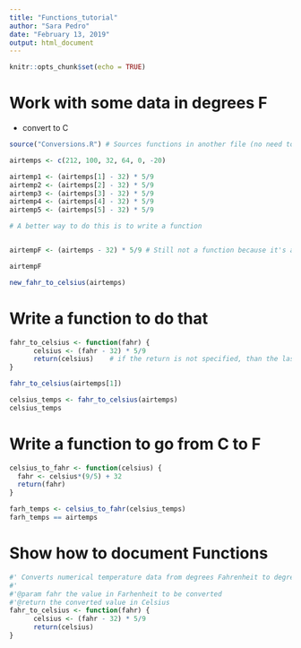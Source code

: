 ```yaml
---
title: "Functions_tutorial"
author: "Sara Pedro"
date: "February 13, 2019"
output: html_document
---
```


```r
knitr::opts_chunk$set(echo = TRUE)
```

# Work with some data in degrees F

- convert to C

```r
source("Conversions.R") # Sources functions in another file (no need to copy/paste) - need to                            make sure to specify where the file is if not in the same directory                            as current file

airtemps <- c(212, 100, 32, 64, 0, -20)

airtemp1 <- (airtemps[1] - 32) * 5/9
airtemp2 <- (airtemps[2] - 32) * 5/9
airtemp3 <- (airtemps[3] - 32) * 5/9
airtemp4 <- (airtemps[4] - 32) * 5/9
airtemp5 <- (airtemps[5] - 32) * 5/9

# A better way to do this is to write a function


airtempF <- (airtemps - 32) * 5/9 # Still not a function because it's a simple conversion

airtempF

new_fahr_to_celsius(airtemps)

```


# Write a function to do that

```r
fahr_to_celsius <- function(fahr) {
      celsius <- (fahr - 32) * 5/9
      return(celsius)    # if the return is not specified, than the last value calculated is                               what r will return. Better to use the return function always
}

fahr_to_celsius(airtemps[1])

celsius_temps <- fahr_to_celsius(airtemps)
celsius_temps

```


# Write a function to go from C to F

```r
celsius_to_fahr <- function(celsius) {
  fahr <- celsius*(9/5) + 32
  return(fahr)
}

farh_temps <- celsius_to_fahr(celsius_temps)
farh_temps == airtemps

```



# Show how to document Functions

```r

#' Converts numerical temperature data from degrees Fahrenheit to degrees Celsius
#'
#'@param fahr the value in Farhenheit to be converted
#'@return the converted value in Celsius
fahr_to_celsius <- function(fahr) {
      celsius <- (fahr - 32) * 5/9
      return(celsius)    
}



```





